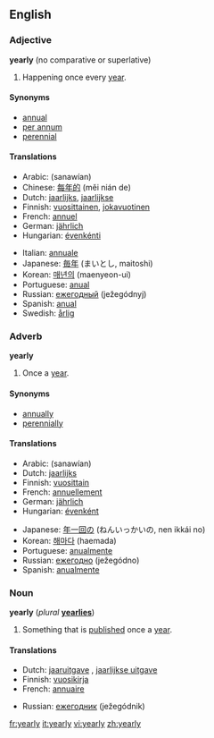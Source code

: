 ==English==

===Adjective===
'''yearly''' (no comparative or superlative)

# {{time}} Happening once every [[year]].

====Synonyms====
*[[annual]]
*[[per annum]]
*[[perennial]]

====Translations====
{{top}}
*Arabic: {{ARchar|[[سنويًا]]}} (sanawían)
*Chinese: [[每年的]] (měi nián de)
*Dutch: [[jaarlijks]], [[jaarlijkse]]
*Finnish: [[vuosittainen]], [[jokavuotinen]]
*French: [[annuel]] {{m}}
*German: [[jährlich]]
*Hungarian: [[évenkénti]]
{{mid}}
*Italian: [[annuale]]
*Japanese: [[毎年]] (まいとし, maitoshi)
*Korean: [[매년의]] (maenyeon-ui)
*Portuguese: [[anual]]
*Russian: [[ежегодный]] (ježegódnyj)
*Spanish: [[anual]]
*Swedish: [[årlig]]
{{bottom}}

===Adverb===
'''yearly'''

# Once a [[year]].

====Synonyms====
*[[annually]]
*[[perennially]]

====Translations====
{{top}}
*Arabic: {{ARchar|[[سنويًا]]}} (sanawían)
*Dutch: [[jaarlijks]]
*Finnish: [[vuosittain]]
*French: [[annuellement]]
*German: [[jährlich]]
*Hungarian: [[évenként]]
{{mid}}
*Japanese: [[年一回]][[の]] (ねんいっかいの, nen ikkái no)
*Korean: [[해마다]] (haemada)
*Portuguese: [[anualmente]]
*Russian: [[ежегодно]] (ježegódno)
*Spanish: [[anualmente]]
{{bottom}}

===Noun===
'''yearly''' (''plural'' '''[[yearlies]]''')

# Something that is [[publish]]ed once a [[year]].

====Translations====
{{top}}
*Dutch: [[jaaruitgave]] {{f}}, [[jaarlijkse uitgave]] {{f}}
*Finnish: [[vuosikirja]]
*French: [[annuaire]] {{m}}
{{mid}}
*Russian: [[ежегодник]] (ježegódnik) {{m}}
{{bottom}}

[[fr:yearly]]
[[it:yearly]]
[[vi:yearly]]
[[zh:yearly]]